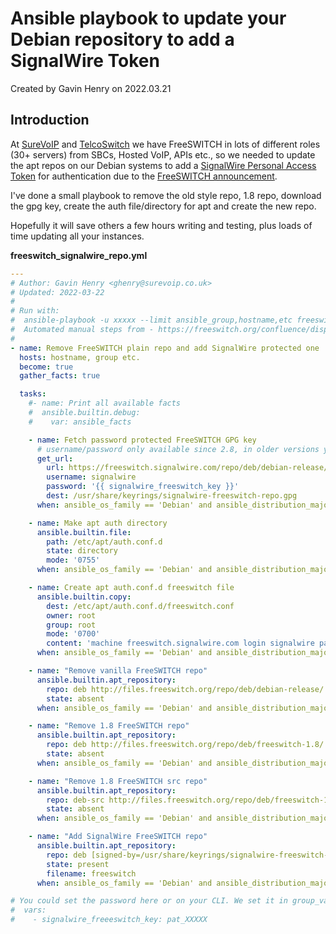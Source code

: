 
# Ansible playbook to update your Debian repository to add a SignalWire Token 

 Created by  Gavin Henry on 2022.03.21

## Introduction

At [SureVoIP](../../Interoperability/Providers-ITSPs/2883852.mdx#-freeswitch--provider-surevoip-uk-) and [TelcoSwitch](http://telcoswitch.com) we have FreeSWITCH in lots of different roles (30+ servers) from SBCs, Hosted VoIP, APIs etc., so we needed to update the apt repos on our Debian systems to add a [SignalWire Personal Access Token](https://id.signalwire.com/personal%5Faccess%5Ftokens) for authentication due to the [FreeSWITCH announcement](https://mailchi.mp/freeswitch.com/announcement-566106).

I've done a small playbook to remove the old style repo, 1.8 repo, download the gpg key, create the auth file/directory for apt and create the new repo. 

Hopefully it will save others a few hours writing and testing, plus loads of time updating all your instances.

**freeswitch\_signalwire\_repo.yml**

```yml
---
# Author: Gavin Henry <ghenry@surevoip.co.uk>
# Updated: 2022-03-22
#
# Run with:
#  ansible-playbook -u xxxxx --limit ansible_group,hostname,etc freeswitch_signalwire_repo.yml
#  Automated manual steps from - https://freeswitch.org/confluence/display/FREESWITCH/Debian
#
- name: Remove FreeSWITCH plain repo and add SignalWire protected one
  hosts: hostname, group etc.
  become: true
  gather_facts: true

  tasks:
    #- name: Print all available facts
    #  ansible.builtin.debug:
    #    var: ansible_facts

    - name: Fetch password protected FreeSWITCH GPG key
      # username/password only available since 2.8, in older versions you need to use url_username/url_password
      get_url:
        url: https://freeswitch.signalwire.com/repo/deb/debian-release/signalwire-freeswitch-repo.gpg
        username: signalwire
        password: '{{ signalwire_freeswitch_key }}'
        dest: /usr/share/keyrings/signalwire-freeswitch-repo.gpg
      when: ansible_os_family == 'Debian' and ansible_distribution_major_version|int >= 9

    - name: Make apt auth directory
      ansible.builtin.file:
        path: /etc/apt/auth.conf.d
        state: directory
        mode: '0755'
      when: ansible_os_family == 'Debian' and ansible_distribution_major_version|int >= 9

    - name: Create apt auth.conf.d freeswitch file
      ansible.builtin.copy:
        dest: /etc/apt/auth.conf.d/freeswitch.conf
        owner: root
        group: root
        mode: '0700'
        content: 'machine freeswitch.signalwire.com login signalwire password {{ signalwire_freeswitch_key }}'
      when: ansible_os_family == 'Debian' and ansible_distribution_major_version|int >= 9

    - name: "Remove vanilla FreeSWITCH repo"
      ansible.builtin.apt_repository:
        repo: deb http://files.freeswitch.org/repo/deb/debian-release/ {{ ansible_distribution_release }} main
        state: absent
      when: ansible_os_family == 'Debian' and ansible_distribution_major_version|int >= 9

    - name: "Remove 1.8 FreeSWITCH repo"
      ansible.builtin.apt_repository:
        repo: deb http://files.freeswitch.org/repo/deb/freeswitch-1.8/ {{ ansible_distribution_release }} main
        state: absent
      when: ansible_os_family == 'Debian' and ansible_distribution_major_version|int >= 9

    - name: "Remove 1.8 FreeSWITCH src repo"
      ansible.builtin.apt_repository:
        repo: deb-src http://files.freeswitch.org/repo/deb/freeswitch-1.8/ {{ ansible_distribution_release }} main
        state: absent
      when: ansible_os_family == 'Debian' and ansible_distribution_major_version|int >= 9

    - name: "Add SignalWire FreeSWITCH repo"
      ansible.builtin.apt_repository:
        repo: deb [signed-by=/usr/share/keyrings/signalwire-freeswitch-repo.gpg] https://freeswitch.signalwire.com/repo/deb/debian-release/ {{ ansible_distribution_release }} main
        state: present
        filename: freeswitch
      when: ansible_os_family == 'Debian' and ansible_distribution_major_version|int >= 9

# You could set the password here or on your CLI. We set it in group_vars/all in our Ansible Inventory
#  vars:
#    - signalwire_freeeswitch_key: pat_XXXXX
```
  
  


